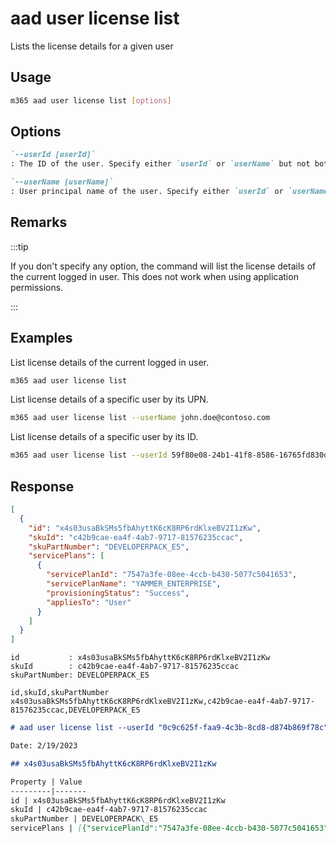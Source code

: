 
# aad user license list

Lists the license details for a given user

## Usage

```sh
m365 aad user license list [options]
```

## Options

```md definition-list
`--userId [userId]`
: The ID of the user. Specify either `userId` or `userName` but not both.

`--userName [userName]`
: User principal name of the user. Specify either `userId` or `userName` but not both.
```

<Global />

## Remarks

:::tip

If you don't specify any option, the command will list the license details of the current logged in user. This does not work when using application permissions.

:::

## Examples

List license details of the current logged in user.

```sh
m365 aad user license list
```

List license details of a specific user by its UPN.

```sh
m365 aad user license list --userName john.doe@contoso.com
```

List license details of a specific user by its ID.

```sh
m365 aad user license list --userId 59f80e08-24b1-41f8-8586-16765fd830d3
```

## Response

<Tabs>
  <TabItem value="JSON">

  ```json
  [
    {
      "id": "x4s03usaBkSMs5fbAhyttK6cK8RP6rdKlxeBV2I1zKw",
      "skuId": "c42b9cae-ea4f-4ab7-9717-81576235ccac",
      "skuPartNumber": "DEVELOPERPACK_E5",
      "servicePlans": [
        {
          "servicePlanId": "7547a3fe-08ee-4ccb-b430-5077c5041653",
          "servicePlanName": "YAMMER_ENTERPRISE",
          "provisioningStatus": "Success",
          "appliesTo": "User"
        }
      ]
    }
  ]
  ```

  </TabItem>
  <TabItem value="Text">

  ```text
  id           : x4s03usaBkSMs5fbAhyttK6cK8RP6rdKlxeBV2I1zKw
  skuId        : c42b9cae-ea4f-4ab7-9717-81576235ccac
  skuPartNumber: DEVELOPERPACK_E5
  ```

  </TabItem>
  <TabItem value="CSV">

  ```csv
  id,skuId,skuPartNumber
  x4s03usaBkSMs5fbAhyttK6cK8RP6rdKlxeBV2I1zKw,c42b9cae-ea4f-4ab7-9717-81576235ccac,DEVELOPERPACK_E5
  ```

  </TabItem>
  <TabItem value="Markdown">

  ```md
  # aad user license list --userId "0c9c625f-faa9-4c3b-8cd8-d874b869f78c"

  Date: 2/19/2023

  ## x4s03usaBkSMs5fbAhyttK6cK8RP6rdKlxeBV2I1zKw

  Property | Value
  ---------|-------
  id | x4s03usaBkSMs5fbAhyttK6cK8RP6rdKlxeBV2I1zKw
  skuId | c42b9cae-ea4f-4ab7-9717-81576235ccac
  skuPartNumber | DEVELOPERPACK\_E5
  servicePlans | [{"servicePlanId":"7547a3fe-08ee-4ccb-b430-5077c5041653","servicePlanName":"YAMMER\_ENTERPRISE","provisioningStatus":"Success","appliesTo":"User"}]
  ```

  </TabItem>
</Tabs>

